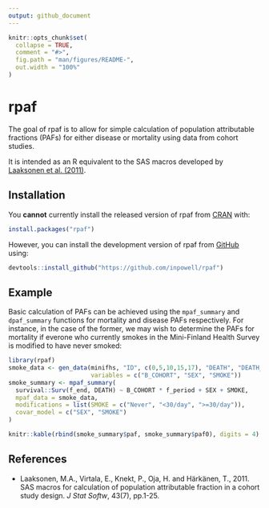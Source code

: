 ```yaml
---
output: github_document
---
```


<!-- README.md is generated from README.Rmd. Please edit that file -->

```r
knitr::opts_chunk$set(
  collapse = TRUE,
  comment = "#>",
  fig.path = "man/figures/README-",
  out.width = "100%"
)
```
# rpaf

The goal of rpaf is to allow for simple calculation of population attributable fractions (PAFs) for either disease or mortality using data from cohort studies.

It is intended as an R equivalent to the SAS macros developed by [Laaksonen et al. (2011)](#references).

## Installation

You **cannot** currently install the released version of rpaf from [CRAN](https://CRAN.R-project.org) with:

``` r
install.packages("rpaf")
```

However, you can install the development version of rpaf from [GitHub](https://github.com/inpowell/rpaf) using:

```r
devtools::install_github("https://github.com/inpowell/rpaf")
```

## Example

Basic calculation of PAFs can be achieved using the `mpaf_summary` and `dpaf_summary` functions for mortality and disease PAFs respectively. For instance, in the case of the former, we may wish to determine the PAFs for mortality if everone who currently smokes in the Mini-Finland Health Survey is modified to have never smoked:

```r
library(rpaf)
smoke_data <- gen_data(minifhs, "ID", c(0,5,10,15,17), "DEATH", "DEATH_FT", 
                       variables = c("B_COHORT", "SEX", "SMOKE"))
smoke_summary <- mpaf_summary(
  survival::Surv(f_end, DEATH) ~ B_COHORT * f_period + SEX + SMOKE,
  mpaf_data = smoke_data, 
  modifications = list(SMOKE = c("Never", "<30/day", ">=30/day")),
  covar_model = c("SEX", "SMOKE")
)

knitr::kable(rbind(smoke_summary$paf, smoke_summary$paf0), digits = 4)
```


## References
- Laaksonen, M.A., Virtala, E., Knekt, P., Oja, H. and Härkänen, T., 2011. SAS macros for calculation of population attributable fraction in a cohort study design. *J Stat Softw*, 43(7), pp.1-25.
